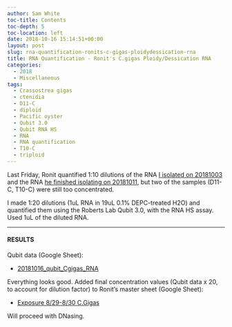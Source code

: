 ```yaml
---
author: Sam White
toc-title: Contents
toc-depth: 5
toc-location: left
date: 2018-10-16 15:14:51+00:00
layout: post
slug: rna-quantification-ronits-c-gigas-ploidydessication-rna
title: RNA Quantification - Ronit's C.gigas Ploidy/Dessication RNA
categories:
  - 2018
  - Miscellaneous
tags:
  - Crassostrea gigas
  - ctenidia
  - D11-C
  - diploid
  - Pacific oyster
  - Qubit 3.0
  - Qubit RNA HS
  - RNA
  - RNA quantification
  - T10-C
  - triploid
---
```


Last Friday, Ronit quantified 1:10 dilutions of the RNA [I isolated on 20181003](https://robertslab.github.io/sams-notebook/posts/2018/2018-10-03-rna-isolation-ronits-c-gigas-diploidtriploid-dessicationheat-shock-ctenidia-tissues/) and the RNA [he finished isolating on 20181011](https://genefish.wordpress.com/2018/10/11/ronits-notebook-rna-extraction-day-2/), but two of the samples (D11-C, T10-C) were still too concentrated.

I made 1:20 dilutions (1uL RNA in 19uL 0.1% DEPC-treated H2O) and quantified them using the Roberts Lab Qubit 3.0, with the RNA HS assay. Used 1uL of the diluted RNA.



* * *





#### RESULTS



Qubit data (Google Sheet):





  * [20181016_qubit_Cgigas_RNA](https://docs.google.com/spreadsheets/d/19S2yFspWZLClwsmu7_3osrAOA5-2RemZ_-OjKB1OZpI/edit?usp=sharing)



Everything looks good. Added final concentration values (Qubit data x 20, to account for dilution factor) to Ronit's master sheet (Google Sheet):



  * [Exposure 8/29-8/30 C.Gigas](https://docs.google.com/spreadsheets/d/17mv8gMbmaldggA8Zf0RwBeNF_O4faY8dJFg31XO63K4/edit?usp=sharing)



Will proceed with DNasing.
